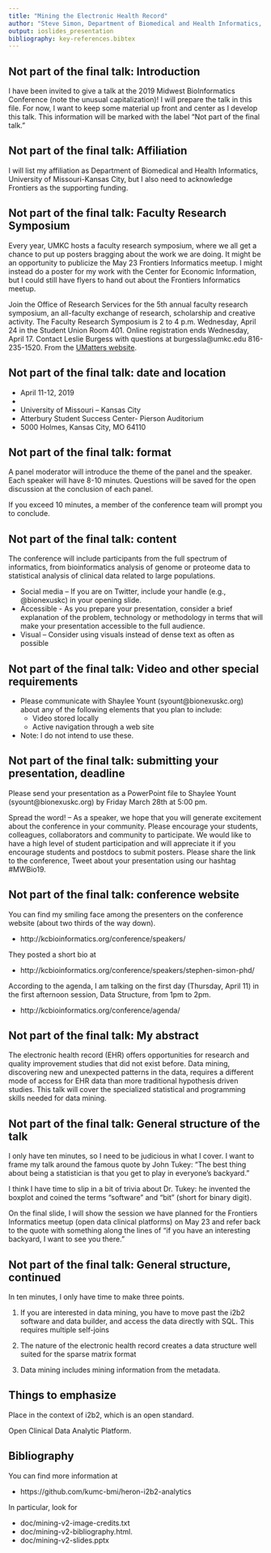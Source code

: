```yaml
---
title: "Mining the Electronic Health Record"
author: "Steve Simon, Department of Biomedical and Health Informatics, UMKC"
output: ioslides_presentation
bibliography: key-references.bibtex
---
```


## Not part of the final talk: Introduction

I have been invited to give a talk at the 2019 Midwest BioInformatics Conference (note the unusual capitalization)! I will prepare the talk in this file. For now, I want to keep some material up front and center as I develop this talk. This information will be marked with the label "Not part of the final talk."

## Not part of the final talk: Affiliation

I will list my affiliation as Department of Biomedical and Health Informatics, University of Missouri-Kansas City, but I also need to acknowledge Frontiers as the supporting funding.

## Not part of the final talk: Faculty Research Symposium

Every year, UMKC hosts a faculty research symposium, where we all get a chance to put up posters bragging about the work we are doing. It might be an opportunity to publicize the May 23 Frontiers Informatics meetup. I might instead do a poster for my work with the Center for Economic Information, but I could still have flyers to hand out about the Frontiers Informatics meetup.

Join the Office of Research Services for the 5th annual faculty research symposium, an all-faculty exchange of research, scholarship and creative activity. The Faculty Research Symposium is 2 to 4 p.m. Wednesday, April 24 in the Student Union Room 401. Online registration ends Wednesday, April 17. Contact Leslie Burgess with questions at burgessla@umkc.edu 816-235-1520. From the [UMatters website](https://info.umkc.edu/umatters/save-the-date-april-24-for-faculty-research-symposium/).

## Not part of the final talk: date and location

* April 11-12, 2019
*
* University of Missouri – Kansas City
* Atterbury Student Success Center- Pierson Auditorium
* 5000 Holmes, Kansas City, MO 64110

## Not part of the final talk: format

A panel moderator will introduce the theme of the panel and the speaker. Each speaker will have 8-10 minutes. Questions will be saved for the open discussion at the conclusion of each panel.

If you exceed 10 minutes, a member of the conference team will prompt you to conclude.  

## Not part of the final talk: content

The conference will include participants from the full spectrum of informatics, from bioinformatics analysis of genome or proteome data to statistical analysis of clinical data related to large populations.

* Social media – If you are on Twitter, include your handle (e.g., @bionexuskc) in your opening slide.  
* Accessible - As you prepare your presentation, consider a brief explanation of the problem, technology or methodology in terms that will make your presentation accessible to the full audience.
* Visual – Consider using visuals instead of dense text as often as possible

## Not part of the final talk: Video and other special requirements

* Please communicate with Shaylee Yount (syount@bionexuskc.org) about any of the following elements that you plan to include:
  +	Video stored locally
  +	Active navigation through a web site 

* Note: I do not intend to use these.

## Not part of the final talk: submitting your presentation, deadline

Please send your presentation as a PowerPoint file to Shaylee Yount (syount@bionexuskc.org) by Friday March 28th at 5:00 pm.  

Spread the word! – As a speaker, we hope that you will generate excitement about the conference in your community.  Please encourage your students, colleagues, collaborators and community to participate.   We would like to have a high level of student participation and will appreciate it if you encourage students and postdocs to submit posters.  Please share the link to the conference, Tweet about your presentation using our hashtag #MWBio19.

## Not part of the final talk: conference website

You can find my smiling face among the presenters on the conference website (about two thirds of the way down).

* http://kcbioinformatics.org/conference/speakers/

They posted a short bio at

* http://kcbioinformatics.org/conference/speakers/stephen-simon-phd/

According to the agenda, I am talking on the first day (Thursday, April 11) in the first afternoon session, Data Structure, from 1pm to 2pm.

* http://kcbioinformatics.org/conference/agenda/

## Not part of the final talk: My abstract

The electronic health record (EHR) offers opportunities for research and quality improvement studies that did not exist before. Data mining, discovering new and unexpected patterns in the data, requires a different mode of access for EHR data than more traditional hypothesis driven studies. This talk will cover the specialized statistical and programming skills needed for data mining.

## Not part of the final talk: General structure of the talk

I only have ten minutes, so I need to be judicious in what I cover. I want to frame my talk around the famous quote by John Tukey: "The best thing about being a statistician is that you get to play in everyone's backyard."

I think I have time to slip in a bit of trivia about Dr. Tukey: he invented the boxplot and coined the terms "software" and "bit" (short for binary digit).

On the final slide, I will show the session we have planned for the Frontiers Informatics meetup (open data clinical platforms) on May 23 and refer back to the quote with something along the lines of "if you have an interesting backyard, I want to see you there."

## Not part of the final talk: General structure, continued

In ten minutes, I only have time to make three points.

1. If you are interested in data mining, you have to move past the i2b2 software and data builder, and access the data directly with SQL. This requires multiple self-joins

2. The nature of the electronic health record creates a data structure well suited for the sparse matrix format

3. Data mining includes mining information from the metadata.

## Things to emphasize

Place in the context of i2b2, which is an open standard.

Open Clinical Data Analytic Platform.



## Bibliography

You can find more information at

* https://github.com/kumc-bmi/heron-i2b2-analytics

In particular, look for

* doc/mining-v2-image-credits.txt
* doc/mining-v2-bibliography.html.
* doc/mining-v2-slides.pptx